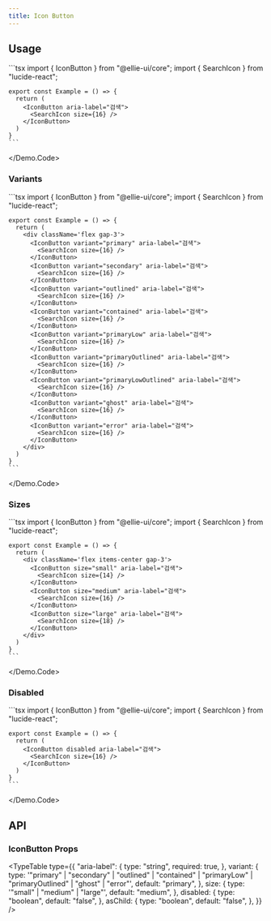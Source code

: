 ```yaml
---
title: Icon Button
---
```



## Usage

<Demo>
  <Demo.Preview>
    <IconButton aria-label="검색">
      <SearchIcon size={16} />
    </IconButton>
  </Demo.Preview>
  <Demo.Code>
    ```tsx
    import { IconButton } from "@ellie-ui/core";
    import { SearchIcon } from "lucide-react";

    export const Example = () => {
      return (
        <IconButton aria-label="검색">
          <SearchIcon size={16} />
        </IconButton>
      )
    }
    ```

  </Demo.Code>
</Demo>

### Variants

<Demo>
  <Demo.Preview>
    <div className='flex gap-3 flex-wrap'>
      <IconButton variant="primary" aria-label="검색">
        <SearchIcon size={16} />
      </IconButton>
      <IconButton variant="secondary" aria-label="검색">
        <SearchIcon size={16} />
      </IconButton>
      <IconButton variant="outlined" aria-label="검색">
        <SearchIcon size={16} />
      </IconButton>
      <IconButton variant="contained" aria-label="검색">
        <SearchIcon size={16} />
      </IconButton>
      <IconButton variant="primaryLow" aria-label="검색">
        <SearchIcon size={16} />
      </IconButton>
      <IconButton variant="primaryOutlined" aria-label="검색">
        <SearchIcon size={16} />
      </IconButton>
      <IconButton variant="primaryLowOutlined" aria-label="검색">
        <SearchIcon size={16} />
      </IconButton>
      <IconButton variant="ghost" aria-label="검색">
        <SearchIcon size={16} />
      </IconButton>
      <IconButton variant="error" aria-label="검색">
        <SearchIcon size={16} />
      </IconButton>
    </div>
  </Demo.Preview>
  <Demo.Code>
    ```tsx
    import { IconButton } from "@ellie-ui/core";
    import { SearchIcon } from "lucide-react";

    export const Example = () => {
      return (
        <div className='flex gap-3'>
          <IconButton variant="primary" aria-label="검색">
            <SearchIcon size={16} />
          </IconButton>
          <IconButton variant="secondary" aria-label="검색">
            <SearchIcon size={16} />
          </IconButton>
          <IconButton variant="outlined" aria-label="검색">
            <SearchIcon size={16} />
          </IconButton>
          <IconButton variant="contained" aria-label="검색">
            <SearchIcon size={16} />
          </IconButton>
          <IconButton variant="primaryLow" aria-label="검색">
            <SearchIcon size={16} />
          </IconButton>
          <IconButton variant="primaryOutlined" aria-label="검색">
            <SearchIcon size={16} />
          </IconButton>
          <IconButton variant="primaryLowOutlined" aria-label="검색">
            <SearchIcon size={16} />
          </IconButton>
          <IconButton variant="ghost" aria-label="검색">
            <SearchIcon size={16} />
          </IconButton>
          <IconButton variant="error" aria-label="검색">
            <SearchIcon size={16} />
          </IconButton>
        </div>
      )
    }
    ```

  </Demo.Code>
</Demo>

### Sizes

<Demo>
  <Demo.Preview>
    <div className='flex items-center gap-3'>
      <IconButton size="small" aria-label="검색">
        <SearchIcon size={14} />
      </IconButton>
      <IconButton size="medium" aria-label="검색">
        <SearchIcon size={16} />
      </IconButton>
      <IconButton size="large" aria-label="검색">
        <SearchIcon size={18} />
      </IconButton>
    </div>
  </Demo.Preview>
  <Demo.Code>
    ```tsx
    import { IconButton } from "@ellie-ui/core";
    import { SearchIcon } from "lucide-react";

    export const Example = () => {
      return (
        <div className='flex items-center gap-3'>
          <IconButton size="small" aria-label="검색">
            <SearchIcon size={14} />
          </IconButton>
          <IconButton size="medium" aria-label="검색">
            <SearchIcon size={16} />
          </IconButton>
          <IconButton size="large" aria-label="검색">
            <SearchIcon size={18} />
          </IconButton>
        </div>
      )
    }
    ```

  </Demo.Code>
</Demo>

### Disabled

<Demo>
  <Demo.Preview>
    <IconButton disabled aria-label="검색">
      <SearchIcon size={16} />
    </IconButton>
  </Demo.Preview>
  <Demo.Code>
    ```tsx
    import { IconButton } from "@ellie-ui/core";
    import { SearchIcon } from "lucide-react";

    export const Example = () => {
      return (
        <IconButton disabled aria-label="검색">
          <SearchIcon size={16} />
        </IconButton>
      )
    }
    ```

  </Demo.Code>
</Demo>

## API

### IconButton Props

<TypeTable
  type={{
    "aria-label": {
      type: "string",
      required: true,
    },
    variant: {
      type: '"primary" | "secondary" | "outlined" | "contained" | "primaryLow" | "primaryOutlined" | "ghost" | "error"',
      default: "primary",
    },
    size: {
      type: '"small" | "medium" | "large"',
      default: "medium",
    },
    disabled: {
      type: "boolean",
      default: "false",
    },
    asChild: {
      type: "boolean",
      default: "false",
    },
  }}
/>
